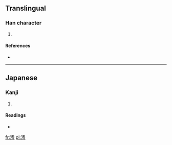 ==Translingual==

===Han character===
{{Han char|rn=85|rad=水|as=12|sn=15|four=|canj=水竹月尸 (EHBS)}}

# {{defn|Han|sort=水12}}

====References====
* {{Han ref|kx=0652.321|hdz=31744.071|uh=6F9A|ud=28570}}

----

==Japanese==

===Kanji===
{{ja-kanji|grade=|rs=水12}}

# {{defn|Japanese|sort=水12}}

====Readings====
* {{ja-readings|on=[[いく]] (iku), [[おく]] (oku)|kun=[[おき]] (oki), [[くま]] (kuma)}}

[[fr:澚]]
[[pl:澚]]